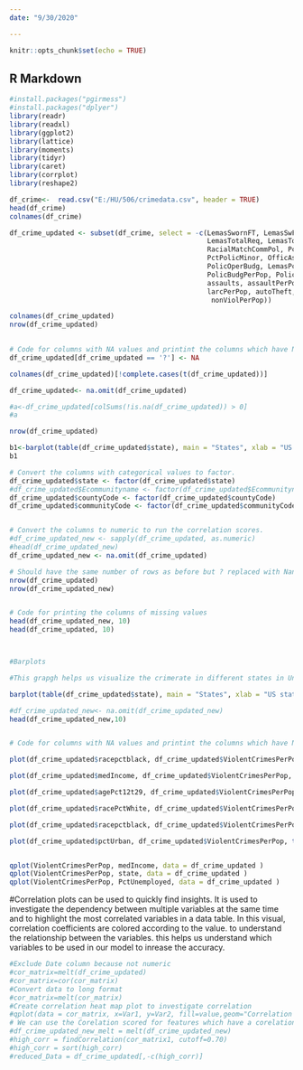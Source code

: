 ---
date: "9/30/2020"

---

```{r setup, include=FALSE}
knitr::opts_chunk$set(echo = TRUE)
```

## R Markdown

```{r libraries}
#install.packages("pgirmess")
#install.packages("dplyer")
library(readr)
library(readxl)
library(ggplot2)
library(lattice)
library(moments)
library(tidyr)
library(caret)
library(corrplot)
library(reshape2)
```

```{r Reading Data}
df_crime<-  read.csv("E:/HU/506/crimedata.csv", header = TRUE)
head(df_crime)
colnames(df_crime)
```


```{r Dropping Columns}
df_crime_updated <- subset(df_crime, select = -c(LemasSwornFT, LemasSwFTPerPop, LemasSwFTFieldOps, LemasSwFTFieldPerPop,
                                                 LemasTotalReq, LemasTotReqPerPop, PolicReqPerOffic, PolicPerPop,
                                                 RacialMatchCommPol, PctPolicWhite, PctPolicBlack, PctPolicHisp, PctPolicAsian,
                                                 PctPolicMinor, OfficAssgnDrugUnits, NumKindsDrugsSeiz, PolicAveOTWorked,
                                                 PolicOperBudg, LemasPctPolicOnPatr, LemasGangUnitDeploy, LemasPctOfficDrugUn,
                                                 PolicBudgPerPop, PolicBudgPerPop, PolicCars, OtherPerCap, rapes, rapesPerPop, robberies, robbbPerPop,
                                                 assaults, assaultPerPop, burglaries, burglPerPop, larcenies,
                                                 larcPerPop, autoTheft, autoTheftPerPop, arsons, arsonsPerPop,
                                                  nonViolPerPop))

colnames(df_crime_updated)
nrow(df_crime_updated)
                                                 
```



```{r oMMITING na}

# Code for columns with NA values and printint the columns which have NA values.
df_crime_updated[df_crime_updated == '?'] <- NA

colnames(df_crime_updated)[!complete.cases(t(df_crime_updated))]

df_crime_updated<- na.omit(df_crime_updated)

#a<-df_crime_updated[colSums(!is.na(df_crime_updated)) > 0]
#a

nrow(df_crime_updated)

```

```{r Preprocessing}


b1<-barplot(table(df_crime_updated$state), main = "States", xlab = "US states")
b1

# Convert the columns with categorical values to factor.
df_crime_updated$state <- factor(df_crime_updated$state)
#df_crime_updated$Ecommunityname <- factor(df_crime_updated$Ecommunityname)
df_crime_updated$countyCode <- factor(df_crime_updated$countyCode)
df_crime_updated$communityCode <- factor(df_crime_updated$communityCode)


# Convert the columns to numeric to run the correlation scores.
#df_crime_updated_new <- sapply(df_crime_updated, as.numeric)
#head(df_crime_updated_new)
df_crime_updated_new <- na.omit(df_crime_updated)

# Should have the same number of rows as before but ? replaced with Nan values.
nrow(df_crime_updated)
nrow(df_crime_updated_new)


# Code for printing the columns of missing values
head(df_crime_updated_new, 10)
head(df_crime_updated, 10)



#Barplots

#This grapgh helps us visualize the crimerate in different states in Unites States. We have plotted a  barplot on the clean data.

barplot(table(df_crime_updated$state), main = "States", xlab = "US states" )

```


```{r Data Visualizations}

#df_crime_updated_new<- na.omit(df_crime_updated_new)
head(df_crime_updated_new,10)


# Code for columns with NA values and printint the columns which have NA values.

plot(df_crime_updated$racepctblack, df_crime_updated$ViolentCrimesPerPop, title("Violent Crimes vs Median Income"))

plot(df_crime_updated$medIncome, df_crime_updated$ViolentCrimesPerPop, title("Violent Crimes vs Median Income"))

plot(df_crime_updated$agePct12t29, df_crime_updated$ViolentCrimesPerPop, title("Violent Crimes vs Age Percentage 12-29"))

plot(df_crime_updated$racePctWhite, df_crime_updated$ViolentCrimesPerPop, title("Violent Crimes vs % of Population that is White"))

plot(df_crime_updated$racepctblack, df_crime_updated$ViolentCrimesPerPop, title("Violent Crimes vs % of Population that is Black"))

plot(df_crime_updated$pctUrban, df_crime_updated$ViolentCrimesPerPop, title("Violent Crimes vs % of Population that is Black"))


qplot(ViolentCrimesPerPop, medIncome, data = df_crime_updated )
qplot(ViolentCrimesPerPop, state, data = df_crime_updated )
qplot(ViolentCrimesPerPop, PctUnemployed, data = df_crime_updated )

```


#Correlation plots can be used to quickly find insights. It is used to investigate the dependency between multiple variables at the same time and to highlight the most correlated variables in a data table. In this visual, correlation coefficients are colored according to the value. to understand the relationship between the variables. this helps us understand which variables to be used in our model to inrease the accuracy. 


```{r Correlation Plots}
#Exclude Date column because not numeric
#cor_matrix=melt(df_crime_updated)
#cor_matrix=cor(cor_matrix)
#Convert data to long format
#cor_matrix=melt(cor_matrix)
#Create correlation heat map plot to investigate correlation
#qplot(data = cor_matrix, x=Var1, y=Var2, fill=value,geom="Correlation Plot")+scale_fill_gradient2(limits=c(-1, 1))+theme(axis.text.x = element_text(angle = 90, hjust = 1))
# We can use the Corelation scored for features which have a corelation score on greater than .70. This means that the information contained between the two features is 70% the same. Based on this plot, we can further decide which feature we do not want to use to tune our future prediction models.
#df_crime_updated_new_melt = melt(df_crime_updated_new)
#high_corr = findCorrelation(cor_matrix1, cutoff=0.70)
#high_corr = sort(high_corr)
#reduced_Data = df_crime_updated[,-c(high_corr)]
```


